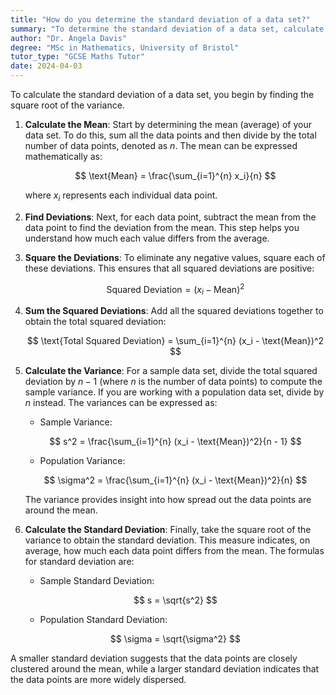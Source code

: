 ```yaml
---
title: "How do you determine the standard deviation of a data set?"
summary: "To determine the standard deviation of a data set, calculate the square root of the variance."
author: "Dr. Angela Davis"
degree: "MSc in Mathematics, University of Bristol"
tutor_type: "GCSE Maths Tutor"
date: 2024-04-03
---
```


To calculate the standard deviation of a data set, you begin by finding the square root of the variance.

1. **Calculate the Mean**: Start by determining the mean (average) of your data set. To do this, sum all the data points and then divide by the total number of data points, denoted as $n$. The mean can be expressed mathematically as:

   $$
   \text{Mean} = \frac{\sum_{i=1}^{n} x_i}{n}
   $$

   where $x_i$ represents each individual data point.

2. **Find Deviations**: Next, for each data point, subtract the mean from the data point to find the deviation from the mean. This step helps you understand how much each value differs from the average.

3. **Square the Deviations**: To eliminate any negative values, square each of these deviations. This ensures that all squared deviations are positive:

   $$
   \text{Squared Deviation} = (x_i - \text{Mean})^2
   $$

4. **Sum the Squared Deviations**: Add all the squared deviations together to obtain the total squared deviation:

   $$
   \text{Total Squared Deviation} = \sum_{i=1}^{n} (x_i - \text{Mean})^2
   $$

5. **Calculate the Variance**: For a sample data set, divide the total squared deviation by $n - 1$ (where $n$ is the number of data points) to compute the sample variance. If you are working with a population data set, divide by $n$ instead. The variances can be expressed as:

   - Sample Variance:

   $$
   s^2 = \frac{\sum_{i=1}^{n} (x_i - \text{Mean})^2}{n - 1}
   $$

   - Population Variance:

   $$
   \sigma^2 = \frac{\sum_{i=1}^{n} (x_i - \text{Mean})^2}{n}
   $$

   The variance provides insight into how spread out the data points are around the mean.

6. **Calculate the Standard Deviation**: Finally, take the square root of the variance to obtain the standard deviation. This measure indicates, on average, how much each data point differs from the mean. The formulas for standard deviation are:

   - Sample Standard Deviation:

   $$
   s = \sqrt{s^2}
   $$

   - Population Standard Deviation:

   $$
   \sigma = \sqrt{\sigma^2}
   $$

A smaller standard deviation suggests that the data points are closely clustered around the mean, while a larger standard deviation indicates that the data points are more widely dispersed.
    